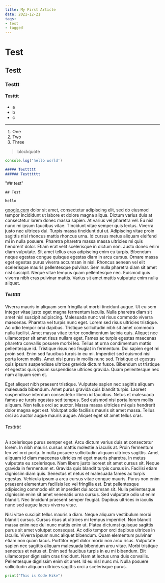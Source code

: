 ```yaml
---
title: My First Article
date: 2021-12-21
tags:
- test
- tagged
---
```

# Test
## Testt
### Testtt
#### Testttt

- a
- b
- c

---

1. One
2. Two
3. Three

>blockquote

``` js
console.log('hello world')
```

``` md
##### Testtttt
###### Testttttt
```

"## test"

`## Test`

`hello`

[google.com](https://google.com) dolor sit amet, consectetur adipiscing elit, sed do eiusmod tempor incididunt ut labore et dolore magna aliqua. Dictum varius duis at consectetur lorem donec massa sapien. At varius vel pharetra vel. Eu nisl nunc mi ipsum faucibus vitae. Tincidunt vitae semper quis lectus. Viverra justo nec ultrices dui. Turpis massa tincidunt dui ut. Adipiscing vitae proin sagittis nisl rhoncus mattis rhoncus urna. Id cursus metus aliquam eleifend mi in nulla posuere. Pharetra pharetra massa massa ultricies mi quis hendrerit dolor. Etiam erat velit scelerisque in dictum non. Justo donec enim diam vulputate. Sit amet tellus cras adipiscing enim eu turpis. Bibendum neque egestas congue quisque egestas diam in arcu cursus. Ornare massa eget egestas purus viverra accumsan in nisl. Rhoncus aenean vel elit scelerisque mauris pellentesque pulvinar. Sem nulla pharetra diam sit amet nisl suscipit. Neque vitae tempus quam pellentesque nec. Euismod quis viverra nibh cras pulvinar mattis. Varius sit amet mattis vulputate enim nulla aliquet.
##### Testtttt
Viverra mauris in aliquam sem fringilla ut morbi tincidunt augue. Ut eu sem integer vitae justo eget magna fermentum iaculis. Nulla pharetra diam sit amet nisl suscipit adipiscing. Malesuada nunc vel risus commodo viverra maecenas. Pharetra vel turpis nunc eget. Lorem sed risus ultricies tristique. Ac odio tempor orci dapibus. Tristique sollicitudin nibh sit amet commodo nulla facilisi. Amet massa vitae tortor condimentum lacinia quis. Aliquet nec ullamcorper sit amet risus nullam eget. Fames ac turpis egestas maecenas pharetra convallis posuere morbi leo. Tellus at urna condimentum mattis pellentesque id. Tristique risus nec feugiat in fermentum. Dui sapien eget mi proin sed. Enim sed faucibus turpis in eu mi. Imperdiet sed euismod nisi porta lorem mollis. Amet nisl purus in mollis nunc sed. Tristique et egestas quis ipsum suspendisse ultrices gravida dictum fusce. Bibendum ut tristique et egestas quis ipsum suspendisse ultrices gravida. Quam pellentesque nec nam aliquam sem et.

Eget aliquet nibh praesent tristique. Vulputate sapien nec sagittis aliquam malesuada bibendum. Amet purus gravida quis blandit turpis. Laoreet suspendisse interdum consectetur libero id faucibus. Netus et malesuada fames ac turpis egestas sed tempus. Sed euismod nisi porta lorem mollis aliquam. Non tellus orci ac auctor. Massa massa ultricies mi quis hendrerit dolor magna eget est. Volutpat odio facilisis mauris sit amet massa. Tellus orci ac auctor augue mauris augue. Aliquet eget sit amet tellus cras.
###### Testttttt
A scelerisque purus semper eget. Arcu dictum varius duis at consectetur lorem. In nibh mauris cursus mattis molestie a iaculis at. Proin fermentum leo vel orci porta. In nulla posuere sollicitudin aliquam ultrices sagittis. Amet aliquam id diam maecenas ultricies mi eget mauris pharetra. In metus vulputate eu scelerisque. Nam libero justo laoreet sit amet cursus sit. Neque gravida in fermentum et. Gravida quis blandit turpis cursus in. Facilisi etiam dignissim diam quis. Senectus et netus et malesuada fames ac turpis egestas. Vehicula ipsum a arcu cursus vitae congue mauris. Purus non enim praesent elementum facilisis leo vel fringilla est. Erat pellentesque adipiscing commodo elit at imperdiet dui accumsan sit. Nulla pellentesque dignissim enim sit amet venenatis urna cursus. Sed vulputate odio ut enim blandit. Nec tincidunt praesent semper feugiat. Dapibus ultrices in iaculis nunc sed augue lacus viverra vitae.

Nisi vitae suscipit tellus mauris a diam. Neque aliquam vestibulum morbi blandit cursus. Cursus risus at ultrices mi tempus imperdiet. Non blandit massa enim nec dui nunc mattis enim ut. Platea dictumst quisque sagittis purus sit amet volutpat consequat. Ac odio tempor orci dapibus ultrices in iaculis. Viverra ipsum nunc aliquet bibendum. Quam elementum pulvinar etiam non quam lacus. Porttitor eget dolor morbi non arcu risus. Vulputate sapien nec sagittis aliquam malesuada bibendum arcu vitae. Morbi tristique senectus et netus et. Enim sed faucibus turpis in eu mi bibendum. Elit ullamcorper dignissim cras tincidunt. Nam at lectus urna duis convallis. Pellentesque dignissim enim sit amet. Id eu nisl nunc mi. Nulla posuere sollicitudin aliquam ultrices sagittis orci a scelerisque purus.

```python hello.py
print("This is Code Hike")
```

